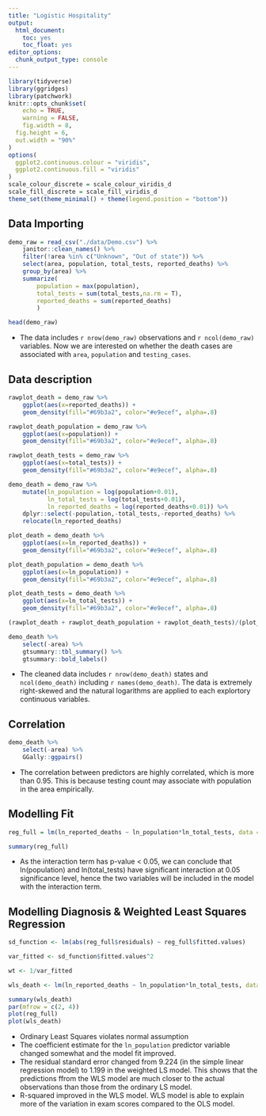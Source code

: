 ```yaml
---
title: "Logistic Hospitality"
output: 
  html_document: 
    toc: yes
    toc_float: yes
editor_options: 
  chunk_output_type: console
---
```


```r
library(tidyverse)
library(ggridges)
library(patchwork)
knitr::opts_chunk$set(
	echo = TRUE,
	warning = FALSE,
	fig.width = 8, 
  fig.height = 6,
  out.width = "90%"
)
options(
  ggplot2.continuous.colour = "viridis",
  ggplot2.continuous.fill = "viridis"
)
scale_colour_discrete = scale_colour_viridis_d
scale_fill_discrete = scale_fill_viridis_d
theme_set(theme_minimal() + theme(legend.position = "bottom"))
```

## Data Importing
```r
demo_raw = read_csv("./data/Demo.csv") %>%
    janitor::clean_names() %>%
    filter(!area %in% c("Unknown", "Out of state")) %>%
    select(area, population, total_tests, reported_deaths) %>%
    group_by(area) %>%
    summarize(
        population = max(population),
        total_tests = sum(total_tests,na.rm = T),
        reported_deaths = sum(reported_deaths)
        )

head(demo_raw)
```

* The data includes `r nrow(demo_raw)` observations and `r ncol(demo_raw)` variables. Now we are interested on whether the death cases are associated with `area`, `population` and `testing_cases`.

## Data description
```r
rawplot_death = demo_raw %>%
    ggplot(aes(x=reported_deaths)) +
    geom_density(fill="#69b3a2", color="#e9ecef", alpha=.8)

rawplot_death_population = demo_raw %>%
    ggplot(aes(x=population)) +
    geom_density(fill="#69b3a2", color="#e9ecef", alpha=.8)

rawplot_death_tests = demo_raw %>%
    ggplot(aes(x=total_tests)) +
    geom_density(fill="#69b3a2", color="#e9ecef", alpha=.8)

demo_death = demo_raw %>% 
    mutate(ln_population = log(population+0.01),
           ln_total_tests = log(total_tests+0.01),
           ln_reported_deaths = log(reported_deaths+0.01)) %>%
    dplyr::select(-population,-total_tests,-reported_deaths) %>%
    relocate(ln_reported_deaths)

plot_death = demo_death %>%
    ggplot(aes(x=ln_reported_deaths)) +
    geom_density(fill="#69b3a2", color="#e9ecef", alpha=.8)

plot_death_population = demo_death %>%
    ggplot(aes(x=ln_population)) +
    geom_density(fill="#69b3a2", color="#e9ecef", alpha=.8)

plot_death_tests = demo_death %>%
    ggplot(aes(x=ln_total_tests)) +
    geom_density(fill="#69b3a2", color="#e9ecef", alpha=.8)

(rawplot_death + rawplot_death_population + rawplot_death_tests)/(plot_death+plot_death_population+plot_death_tests)

demo_death %>%
    select(-area) %>%
    gtsummary::tbl_summary() %>%
    gtsummary::bold_labels()
```

* The cleaned data includes `r nrow(demo_death)` states and `ncol(demo_death)` including `r names(demo_death)`. The data is extremely right-skewed and the natural logarithms are applied to each explortory continuous variables.

## Correlation
```r
demo_death %>% 
    select(-area) %>%
    GGally::ggpairs()
```

* The correlation between predictors are highly correlated, which is more than 0.95. This is because testing count may associate with population in the area empirically.

## Modelling Fit
```r
reg_full = lm(ln_reported_deaths ~ ln_population*ln_total_tests, data = demo_death)

summary(reg_full)
```

* As the interaction term has p-value < 0.05, we can conclude that ln(population) and ln(total_tests) have significant interaction at 0.05 significance level, hence the two variables will be included in the model with the interaction term.

## Modelling Diagnosis & Weighted Least Squares Regression
```r
sd_function <- lm(abs(reg_full$residuals) ~ reg_full$fitted.values)

var_fitted <- sd_function$fitted.values^2

wt <- 1/var_fitted

wls_death <- lm(ln_reported_deaths ~ ln_population*ln_total_tests, data = demo_death, weights = wt)

summary(wls_death)
par(mfrow = c(2, 4))
plot(reg_full)
plot(wls_death)
```

* Ordinary Least Squares violates normal assumption
* The coefficient estimate for the `ln_population` predictor variable changed somewhat and the model fit improved.
* The residual standard error changed from 9.224 (in the simple linear regression model) to 1.199 in the weighted LS model. This shows that the predictions ffrom the WLS model are much closer to the actual observations than those from the ordinary LS model.
* R-squared improved in the WLS model. WLS model is able to explain more of the variation in exam scores compared to the OLS model.
